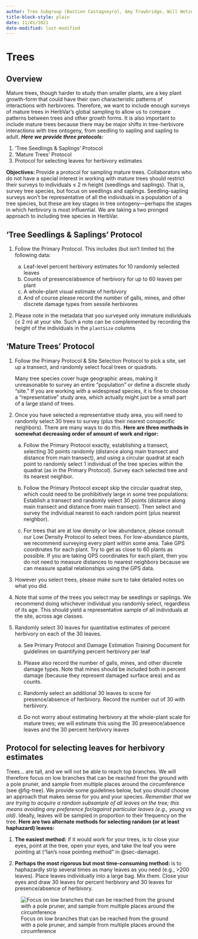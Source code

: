 ```yaml
---
author: Tree Subgroup (Bastien Castagneyrol, Amy Trowbridge, Will Wetzel, Moria Robinson)
title-block-style: plain
date: 11/01/2021
date-modified: last-modified
---
```


# Trees {#sec-tree}

## Overview

Mature trees, though harder to study than smaller plants, are a key plant growth-form that could have their own characteristic patterns of interactions with herbivores. Therefore, we want to include enough surveys of mature trees in HerbVar’s global sampling to allow us to compare patterns between trees and other growth forms. It is also important to include mature trees because there may be major shifts in tree-herbivore interactions with tree ontogeny, from seedling to sapling and sapling to adult. **_Here we provide three protocols:_** 

1. 'Tree Seedlings & Saplings' Protocol 
2. 'Mature Trees' Protocol
3. Protocol for selecting leaves for herbivory estimates

**Objectives: **Provide a protocol for sampling mature trees. Collaborators who do not have a special interest in working with mature trees should restrict their surveys to individuals ≤ 2 m height (seedlings and saplings). That is, survey tree species, but focus on seedlings and saplings. Seedling-sapling surveys won’t be representative of all the individuals in a population of a tree species, but these are key stages in tree ontogeny—perhaps the stages in which herbivory is most influential. We are taking a two pronged approach to including tree species in HerbVar. 

## 'Tree Seedlings & Saplings' Protocol

1. Follow the Primary Protocol. This includes (but isn’t limited to) the following data:

    a. Leaf-level percent herbivory estimates for 10 randomly selected leaves 
    b. Counts of presence/absence of herbivory for up to 60 leaves per plant
    c. A whole-plant visual estimate of herbivory
    d. And of course please record the number of galls, mines, and other discrete damage types from sessile herbivores
    

2. Please note in the metadata that you surveyed only immature individuals (≤ 2 m) at your site. Such a note can be complemented by recording the height of the individuals in the `plantSize` columns

## 'Mature Trees' Protocol

1. Follow the Primary Protocol & Site Selection Protocol to pick a site, set up a transect, and randomly select focal trees or quadrats. 

    Many tree species cover huge geographic areas, making it unreasonable to survey an entire “population” or define a discrete study “site.” If you are working with a widespread species, it is fine to choose a “representative” study area, which actually might just be a small part of a large stand of trees.

2. Once you have selected a representative study area, you will need to randomly select 30 trees to survey (plus their nearest conspecific neighbors). There are many ways to do this. **Here are three methods in somewhat decreasing order of amount of work and rigor:**

    a. Follow the Primary Protocol exactly, establishing a transect, selecting 30 points randomly (distance along main transect and distance from main transect), and using a circular quadrat at each point to randomly select 1 individual of the tree species within the quadrat (as in the Primary Protocol). Survey each selected tree and its nearest neighbor.

    b. Follow the Primary Protocol except skip the circular quadrat step, which could need to be prohibitively large in some tree populations: Establish a transect and randomly select 30 points (distance along main transect and distance from main transect). Then select and survey the individual nearest to each random point (plus nearest neighbor).

    c. For trees that are at low density or low abundance, please consult our Low Density Protocol to select trees. For low-abundance plants, we recommend surveying every plant within some area. Take GPS coordinates for each plant. Try to get as close to 60 plants as possible. If you are taking GPS coordinates for each plant, then you do not need to measure distances to nearest neighbors because we can measure spatial relationships using the GPS data.

3. However you select trees, please make sure to take detailed notes on what you did. 

4. Note that some of the trees you select may be seedlings or saplings. We recommend doing whichever individual you randomly select, regardless of its age. This should yield a representative sample of all individuals at the site, across age classes. 

5. Randomly select 30 leaves for quantitative estimates of percent herbivory on each of the 30 leaves. 

    a. See Primary Protocol and Damage Estimation Training Document for guidelines on quantifying percent herbivory per leaf

    b. Please also record the number of galls, mines, and other discrete damage types. Note that mines should be included both in percent damage (because they represent damaged surface area) and as counts.

    c. Randomly select an additional 30 leaves to score for presence/absence of herbivory. Record the number out of 30 with herbivory.

    d. Do not worry about estimating herbivory at the whole-plant scale for mature trees; we will estimate this using the 30 presence/absence leaves and the 30 percent herbivory leaves

## Protocol for selecting leaves for herbivory estimates

Trees… are tall, and we will not be able to reach top branches. We will therefore focus on low branches that can be reached from the ground with a pole pruner, and sample from multiple places around the circumference (see @fig-tree). We provide some guidelines below, but you should choose an approach that makes sense for you and your species. _Remember that we are trying to acquire a random subsample of all leaves on the tree; this means avoiding any preference for/against particular leaves (e.g., young vs old)_. Ideally, leaves will be sampled in proportion to their frequency on the tree. **Here are two alternate methods for selecting random (or at least haphazard) leaves:**

1. **The easiest method:** if it would work for your trees, is to close your eyes, point at the tree, open your eyes, and take the leaf you were pointing at (“Ian’s nose pointing method” in @sec-damage).

2. **Perhaps the most rigorous but most time-consuming method: ** is to haphazardly strip several times as many leaves as you need (e.g., >200 leaves). Place leaves individually into a large bag. Mix them. Close your eyes and draw 30 leaves for percent herbivory and 30 leaves for presence/absence of herbivory.


![Focus on low branches that can be reached from the ground with a pole pruner, and sample from multiple places around the circumference](images/img17.png){#fig-tree}